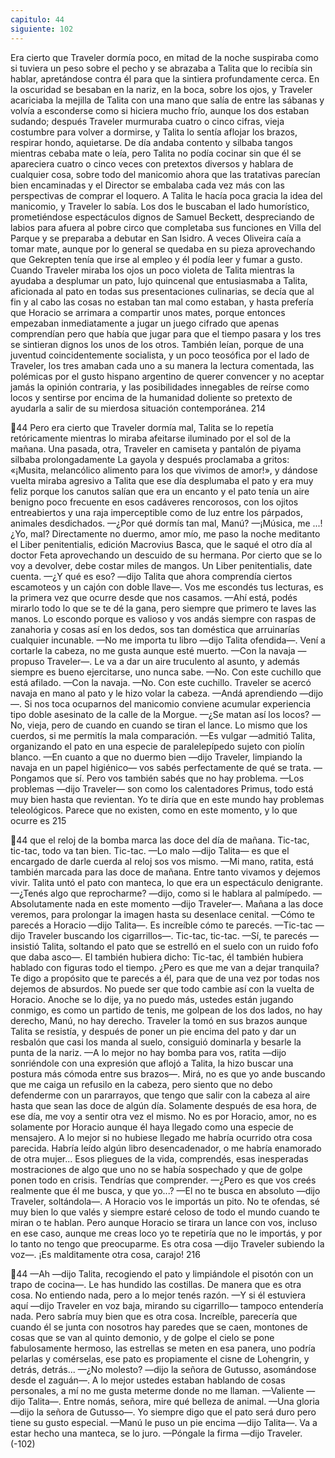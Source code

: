 ```yaml
---
capitulo: 44
siguiente: 102
---
```


Era cierto que Traveler dormía poco, en mitad de la noche suspiraba como si
tuviera un peso sobre el pecho y se abrazaba a Talita que lo recibía sin hablar,
apretándose contra él para que la sintiera profundamente cerca. En la oscuridad
se besaban en la nariz, en la boca, sobre los ojos, y Traveler acariciaba la mejilla
de Talita con una mano que salía de entre las sábanas y volvía a esconderse como
si hiciera mucho frío, aunque los dos estaban sudando; después Traveler
murmuraba cuatro o cinco cifras, vieja costumbre para volver a dormirse, y
Talita lo sentía aflojar los brazos, respirar hondo, aquietarse. De día andaba
contento y silbaba tangos mientras cebaba mate o leía, pero Talita no podía
cocinar sin que él se apareciera cuatro o cinco veces con pretextos diversos y
hablara de cualquier cosa, sobre todo del manicomio ahora que las tratativas
parecían bien encaminadas y el Director se embalaba cada vez más con las
perspectivas de comprar el loquero. A Talita le hacía poca gracia la idea del
manicomio, y Traveler lo sabía. Los dos le buscaban el lado humorístico,
prometiéndose espectáculos dignos de Samuel Beckett, despreciando de labios
para afuera al pobre circo que completaba sus funciones en Villa del Parque y se
preparaba a debutar en San Isidro. A veces Oliveira caía a tomar mate, aunque
por lo general se quedaba en su pieza aprovechando que Gekrepten tenía que
irse al empleo y él podía leer y fumar a gusto. Cuando Traveler miraba los ojos
un poco violeta de Talita mientras la ayudaba a desplumar un pato, lujo
quincenal que entusiasmaba a Talita, aficionada al pato en todas sus
presentaciones culinarias, se decía que al fin y al cabo las cosas no estaban tan
mal como estaban, y hasta prefería que Horacio se arrimara a compartir unos
mates, porque entonces empezaban inmediatamente a jugar un juego cifrado que
apenas comprendían pero que había que jugar para que el tiempo pasara y los
tres se sintieran dignos los unos de los otros. También leían, porque de una
juventud coincidentemente socialista, y un poco teosófica por el lado de Traveler,
los tres amaban cada uno a su manera la lectura comentada, las polémicas por el
gusto hispano argentino de querer convencer y no aceptar jamás la opinión
contraria, y las posibilidades innegables de reírse como locos y sentirse por
encima de la humanidad doliente so pretexto de ayudarla a salir de su mierdosa
situación contemporánea.
214

44
Pero era cierto que Traveler dormía mal, Talita se lo repetía retóricamente
mientras lo miraba afeitarse iluminado por el sol de la mañana. Una pasada, otra,
Traveler en camiseta y pantalón de piyama silbaba prolongadamente La gayola y
después proclamaba a gritos: «¡Musita, melancólico alimento para los que
vivimos de amor!», y dándose vuelta miraba agresivo a Talita que ese día
desplumaba el pato y era muy feliz porque los canutos salían que era un encanto
y el pato tenía un aire benigno poco frecuente en esos cadáveres rencorosos, con
los ojitos entreabiertos y una raja imperceptible como de luz entre los párpados,
animales desdichados.
—¿Por qué dormís tan mal, Manú?
—¡Música, me ...! ¿Yo, mal? Directamente no duermo, amor mío, me paso la
noche meditanto el Liber penitentialis, edición Macrovius Basca, que le saqué el
otro día al doctor Feta aprovechando un descuido de su hermana. Por cierto que
se lo voy a devolver, debe costar miles de mangos. Un Liber penitentialis, date
cuenta.
—¿Y qué es eso? —dijo Talita que ahora comprendía ciertos escamoteos y un
cajón con doble llave—. Vos me escondés tus lecturas, es la primera vez que
ocurre desde que nos casamos.
—Ahí está, podés mirarlo todo lo que se te dé la gana, pero siempre que
primero te laves las manos. Lo escondo porque es valioso y vos andás siempre
con raspas de zanahoria y cosas así en los dedos, sos tan doméstica que
arruinarías cualquier incunable.
—No me importa tu libro —dijo Talita ofendida—. Vení a cortarle la cabeza,
no me gusta aunque esté muerto.
—Con la navaja —propuso Traveler—. Le va a dar un aire truculento al
asunto, y además siempre es bueno ejercitarse, uno nunca sabe.
—No. Con este cuchillo que está afilado.
—Con la navaja.
—No. Con este cuchillo.
Traveler se acercó navaja en mano al pato y le hizo volar la cabeza.
—Andá aprendiendo —dijo—. Si nos toca ocuparnos del manicomio conviene
acumular experiencia tipo doble asesinato de la calle de la Morgue.
—¿Se matan así los locos?
—No, vieja, pero de cuando en cuando se tiran el lance. Lo mismo que los
cuerdos, si me permitís la mala comparación.
—Es vulgar —admitió Talita, organizando el pato en una especie de
paralelepípedo sujeto con piolín blanco.
—En cuanto a que no duermo bien —dijo Traveler, limpiando la navaja en un
papel higiénico— vos sabés perfectamente de qué se trata.
—Pongamos que sí. Pero vos también sabés que no hay problema.
—Los problemas —dijo Traveler— son como los calentadores Primus, todo
está muy bien hasta que revientan. Yo te diría que en este mundo hay problemas
teleológicos. Parece que no existen, como en este momento, y lo que ocurre es
215

44
que el reloj de la bomba marca las doce del día de mañana. Tic-tac, tic-tac, todo
va tan bien. Tic-tac.
—Lo malo —dijo Talita— es que el encargado de darle cuerda al reloj sos vos
mismo.
—Mi mano, ratita, está también marcada para las doce de mañana. Entre tanto
vivamos y dejemos vivir.
Talita untó el pato con manteca, lo que era un espectáculo denigrante.
—¿Tenés algo que reprocharme? —dijo, como si le hablara al palmípedo.
—Absolutamente nada en este momento —dijo Traveler—. Mañana a las doce
veremos, para prolongar la imagen hasta su desenlace cenital.
—Cómo te parecés a Horacio —dijo Talita—. Es increíble cómo te parecés.
—Tic-tac —dijo Traveler buscando los cigarrillos—. Tic-tac, tic-tac.
—Sí, te parecés —insistió Talita, soltando el pato que se estrelló en el suelo
con un ruido fofo que daba asco—. El también hubiera dicho: Tic-tac, él también
hubiera hablado con figuras todo el tiempo. ¿Pero es que me van a dejar
tranquila? Te digo a propósito que te parecés a él, para que de una vez por todas
nos dejemos de absurdos. No puede ser que todo cambie así con la vuelta de
Horacio. Anoche se lo dije, ya no puedo más, ustedes están jugando conmigo, es
como un partido de tenis, me golpean de los dos lados, no hay derecho, Manú,
no hay derecho.
Traveler la tomó en sus brazos aunque Talita se resistía, y después de poner
un pie encima del pato y dar un resbalón que casi los manda al suelo, consiguió
dominarla y besarle la punta de la nariz.
—A lo mejor no hay bomba para vos, ratita —dijo sonriéndole con una
expresión que aflojó a Talita, la hizo buscar una postura más cómoda entre sus
brazos—. Mirá, no es que yo ande buscando que me caiga un refusilo en la
cabeza, pero siento que no debo defenderme con un pararrayos, que tengo que
salir con la cabeza al aire hasta que sean las doce de algún día. Solamente
después de esa hora, de ese día, me voy a sentir otra vez el mismo. No es por
Horacio, amor, no es solamente por Horacio aunque él haya llegado como una
especie de mensajero. A lo mejor si no hubiese llegado me habría ocurrido otra
cosa parecida. Habría leído algún libro desencadenador, o me habría enamorado
de otra mujer... Esos pliegues de la vida, comprendés, esas inesperadas
mostraciones de algo que uno no se había sospechado y que de golpe ponen todo
en crisis. Tendrías que comprender.
—¿Pero es que vos creés realmente que él me busca, y que yo...?
—El no te busca en absoluto —dijo Traveler, soltándola—. A Horacio vos le
importás un pito. No te ofendas, sé muy bien lo que valés y siempre estaré celoso
de todo el mundo cuando te miran o te hablan. Pero aunque Horacio se tirara un
lance con vos, incluso en ese caso, aunque me creas loco yo te repetiría que no le
importás, y por lo tanto no tengo que preocuparme. Es otra cosa —dijo Traveler
subiendo la voz—. ¡Es malditamente otra cosa, carajo!
216

44
—Ah —dijo Talita, recogiendo el pato y limpiándole el pisotón con un trapo
de cocina—. Le has hundido las costillas. De manera que es otra cosa. No
entiendo nada, pero a lo mejor tenés razón.
—Y si él estuviera aquí —dijo Traveler en voz baja, mirando su cigarrillo—
tampoco entendería nada. Pero sabría muy bien que es otra cosa. Increíble,
parecería que cuando él se junta con nosotros hay paredes que se caen, montones
de cosas que se van al quinto demonio, y de golpe el cielo se pone fabulosamente
hermoso, las estrellas se meten en esa panera, uno podría pelarlas y comérselas,
ese pato es propiamente el cisne de Lohengrin, y detrás, detrás...
—¿No molesto? —dijo la señora de Gutusso, asomándose desde el zaguán—.
A lo mejor ustedes estaban hablando de cosas personales, a mí no me gusta
meterme donde no me llaman.
—Valiente —dijo Talita—. Entre nomás, señora, mire qué belleza de animal.
—Una gloria —dijo la señora de Gutusso—. Yo siempre digo que el pato será
duro pero tiene su gusto especial.
—Manú le puso un pie encima —dijo Talita—. Va a estar hecho una manteca,
se lo juro.
—Póngale la firma —dijo Traveler.
(-102)
